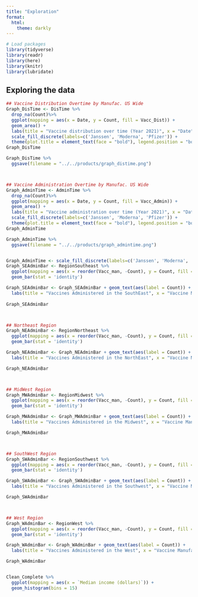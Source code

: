 ```yaml
---
title: "Exploration"
format:
  html:
    theme: darkly
---
```


```r
# Load packages
library(tidyverse)
library(readr)
library(here)
library(knitr)
library(lubridate)
```

## Exploring the data
```r
## Vaccine Distribution Overtime by Manufac. US Wide
Graph_DisTime <- DisTime %>%
  drop_na(Count)%>%
  ggplot(mapping = aes(x = Date, y = Count, fill = Vacc_Dist)) +
  geom_area() +
  labs(title = "Vaccine distribution over time (Year 2021)", x = "Date", y = "Count", fill = "Vaccine Manufacturer") +
  scale_fill_discrete(labels=c('Janssen', 'Moderna', 'Pfizer')) +
  theme(plot.title = element_text(face = "bold"), legend.position = "bottom")
Graph_DisTime

Graph_DisTime %>%
  ggsave(filename = "../../products/graph_distime.png")



## Vaccine Administration Overtime by Manufac. US Wide
Graph_AdminTime <- AdminTime %>%
  drop_na(Count)%>%
  ggplot(mapping = aes(x = Date, y = Count, fill = Vacc_Admin)) +
  geom_area() +
  labs(title = "Vaccine administration over time (Year 2021)", x = "Date", y = "Count", fill = "Vaccine Manufacturer") +
  scale_fill_discrete(labels=c('Janssen', 'Moderna', 'Pfizer')) +
  theme(plot.title = element_text(face = "bold"), legend.position = "bottom")
Graph_AdminTime

Graph_AdminTime %>%
  ggsave(filename = "../../products/graph_admintime.png")


Graph_AdminTime <- scale_fill_discrete(labels=c('Janssen', 'Moderna', 'Pfizer'))## Southeast Region
Graph_SEAdminBar <- RegionSoutheast %>%
  ggplot(mapping = aes(x = reorder(Vacc_man, -Count), y = Count, fill = Vacc_man)) +
  geom_bar(stat = 'identity') 

Graph_SEAdminBar <- Graph_SEAdminBar + geom_text(aes(label = Count)) + 
  labs(title = "Vaccines Administered in the SouthEast", x = "Vaccine Manufacters", y = "Count")
  
Graph_SEAdminBar



## Northeast Region
Graph_NEAdminBar <- RegionNortheast %>%
  ggplot(mapping = aes(x = reorder(Vacc_man, -Count), y = Count, fill = Vacc_man)) +
  geom_bar(stat = 'identity') 

Graph_NEAdminBar <- Graph_NEAdminBar + geom_text(aes(label = Count)) + 
  labs(title = "Vaccines Administered in the NorthEast", x = "Vaccine Manufacters", y = "Count")

Graph_NEAdminBar



## MidWest Region
Graph_MWAdminBar <- RegionMidwest %>%
  ggplot(mapping = aes(x = reorder(Vacc_man, -Count), y = Count, fill = Vacc_man)) +
  geom_bar(stat = 'identity') 

Graph_MWAdminBar <- Graph_MWAdminBar + geom_text(aes(label = Count)) + 
  labs(title = "Vaccines Administered in the Midwest", x = "Vaccine Manufacters", y = "Count")

Graph_MWAdminBar



## SouthWest Region
Graph_SWAdminBar <- RegionSouthwest %>%
  ggplot(mapping = aes(x = reorder(Vacc_man, -Count), y = Count, fill = Vacc_man)) +
  geom_bar(stat = 'identity') 

Graph_SWAdminBar <- Graph_SWAdminBar + geom_text(aes(label = Count)) + 
  labs(title = "Vaccines Administered in the Southwest", x = "Vaccine Manufacters", y = "Count")

Graph_SWAdminBar



## West Region
Graph_WAdminBar <- RegionWest %>%
  ggplot(mapping = aes(x = reorder(Vacc_man, -Count), y = Count, fill = Vacc_man)) +
  geom_bar(stat = 'identity') 

Graph_WAdminBar <- Graph_WAdminBar + geom_text(aes(label = Count)) + 
  labs(title = "Vaccines Administered in the West", x = "Vaccine Manufacters", y = "Count")

Graph_WAdminBar


Clean_Complete %>%
  ggplot(mapping = aes(x = `Median income (dollars)`)) +
  geom_histogram(bins = 15)
```


